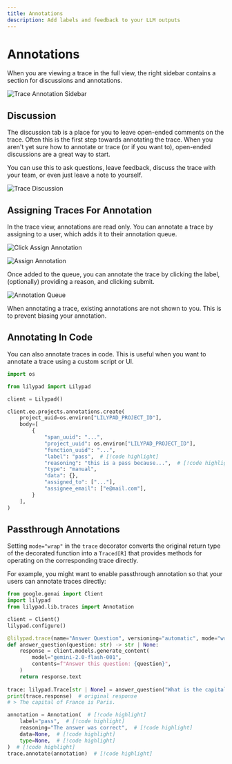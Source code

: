 ```yaml
---
title: Annotations
description: Add labels and feedback to your LLM outputs
---
```


# Annotations

When you are viewing a trace in the full view, the right sidebar contains a section for discussions and annotations.

![Trace Annotation Sidebar](/assets/docs/lilypad/evaluation/annotations/annotation-sidebar.png)

## Discussion

The discussion tab is a place for you to leave open-ended comments on the trace.
Often this is the first step towards annotating the trace. When you aren't yet sure how to annotate or trace (or if you want to), open-ended discussions are a great way to start.

You can use this to ask questions, leave feedback, discuss the trace with your team, or even just leave a note to yourself.

![Trace Discussion](/assets/docs/lilypad/evaluation/annotations/trace-discussion.png)

## Assigning Traces For Annotation

In the trace view, annotations are read only. You can annotate a trace by assigning to a user, which adds it to their annotation queue.

![Click Assign Annotation](/assets/docs/lilypad/evaluation/annotations/click-assign-annotation.png)

![Assign Annotation](/assets/docs/lilypad/evaluation/annotations/assign-annotation.png)

Once added to the queue, you can annotate the trace by clicking the label, (optionally) providing a reason, and clicking submit.

![Annotation Queue](/assets/docs/lilypad/evaluation/annotations/annotation-queue.png)

When annotating a trace, existing annotations are not shown to you. This is to prevent biasing your annotation.

## Annotating In Code

You can also annotate traces in code. This is useful when you want to annotate a trace using a custom script or UI.

```python
import os

from lilypad import Lilypad

client = Lilypad()

client.ee.projects.annotations.create(
    project_uuid=os.environ["LILYPAD_PROJECT_ID"],
    body=[
        {
            "span_uuid": "...",
            "project_uuid": os.environ["LILYPAD_PROJECT_ID"],
            "function_uuid": "...",
            "label": "pass",  # [!code highlight]
            "reasoning": "this is a pass because...",  # [!code highlight]
            "type": "manual",
            "data": {},
            "assigned_to": ["..."],
            "assignee_email": ["e@mail.com"],
        }
    ],
)
```

## Passthrough Annotations

Setting `mode="wrap"` in the `trace` decorator converts the original return type of the decorated function into a `Traced[R]` that provides methods for operating on the corresponding trace directly.

For example, you might want to enable passthrough annotation so that your users can annotate traces directly:

```python
from google.genai import Client
import lilypad
from lilypad.lib.traces import Annotation

client = Client()
lilypad.configure()

@lilypad.trace(name="Answer Question", versioning="automatic", mode="wrap")  # [!code highlight]
def answer_question(question: str) -> str | None:
    response = client.models.generate_content(
        model="gemini-2.0-flash-001",
        contents=f"Answer this question: {question}",
    )
    return response.text
    
trace: lilypad.Trace[str | None] = answer_question("What is the capital of France?")
print(trace.response)  # original response
# > The capital of France is Paris.

annotation = Annotation(  # [!code highlight]
    label="pass",  # [!code highlight]
    reasoning="The answer was correct",  # [!code highlight]
    data=None,  # [!code highlight]
    type=None,  # [!code highlight]
)  # [!code highlight]
trace.annotate(annotation)  # [!code highlight]
```